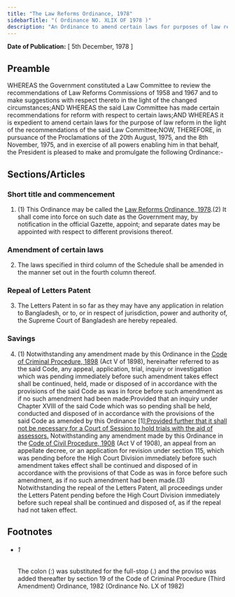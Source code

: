 ```yaml
---
title: "The Law Reforms Ordinance, 1978"
sidebarTitle: "( Ordinance NO. XLIX OF 1978 )"
description: "An Ordinance to amend certain laws for purposes of law reform."
---
```


**Date of Publication:** [ 5th December, 1978 ]

## Preamble

WHEREAS the Government constituted a Law Committee to review the recommendations of Law Reforms Commissions of 1958 and 1967 and to make suggestions with respect thereto in the light of the changed circumstances;AND WHEREAS the said Law Committee has made certain recommendations for reform with respect to certain laws;AND WHEREAS it is expedient to amend certain laws for the purpose of law reform in the light of the recommendations of the said Law Committee;NOW, THEREFORE, in pursuance of the Proclamations of the 20th August, 1975, and the 8th November, 1975, and in exercise of all powers enabling him in that behalf, the President is pleased to make and promulgate the following Ordinance:-

## Sections/Articles

### Short title and commencement

1. (1) This Ordinance may be called the [Law Reforms Ordinance, 1978](/act-579.html "Law Reforms Ordinance, 1978").(2) It shall come into force on such date as the Government may, by notification in the official Gazette, appoint; and separate dates may be appointed with respect to different provisions thereof.

### Amendment of certain laws

2. The laws specified in third column of the Schedule shall be amended in the manner set out in the fourth column thereof.

### Repeal of Letters Patent

3. The Letters Patent in so far as they may have any application in relation to Bangladesh, or to, or in respect of jurisdiction, power and authority of, the Supreme Court of Bangladesh are hereby repealed.

### Savings

4. (1) Notwithstanding any amendment made by this Ordinance in the [Code of Criminal Procedure, 1898](/act-75.html "Code of Criminal Procedure, 1898") (Act V of 1898), hereinafter referred to as the said Code, any appeal, application, trial, inquiry or investigation which was pending immediately before such amendment takes effect shall be continued, held, made or disposed of in accordance with the provisions of the said Code as was in force before such amendment as if no such amendment had been made:Provided that an inquiry under Chapter XVIII of the said Code which was so pending shall be held, conducted and disposed of in accordance with the provisions of the said Code as amended by this Ordinance [1][:Provided further that it shall not be necessary for a Court of Session to hold trials with the aid of assessors.](2) Notwithstanding any amendment made by this Ordinance in the [Code of Civil Procedure, 1908](/act-86.html "Code of Civil Procedure, 1908") (Act V of 1908), an appeal from an appellate decree, or an application for revision under section 115, which was pending before the High Court Division immediately before such amendment takes effect shall be continued and disposed of in accordance with the provisions of that Code as was in force before such amendment, as if no such amendment had been made.(3) Notwithstanding the repeal of the Letters Patent, all proceedings under the Letters Patent pending before the High Court Division immediately before such repeal shall be continued and disposed of, as if the repeal had not taken effect.

## Footnotes

- ###### 1

  The colon (:) was substituted for the full-stop (.) and the proviso was added thereafter by section 19 of the Code of Criminal Procedure (Third Amendment) Ordinance, 1982 (Ordinance No. LX of 1982)
